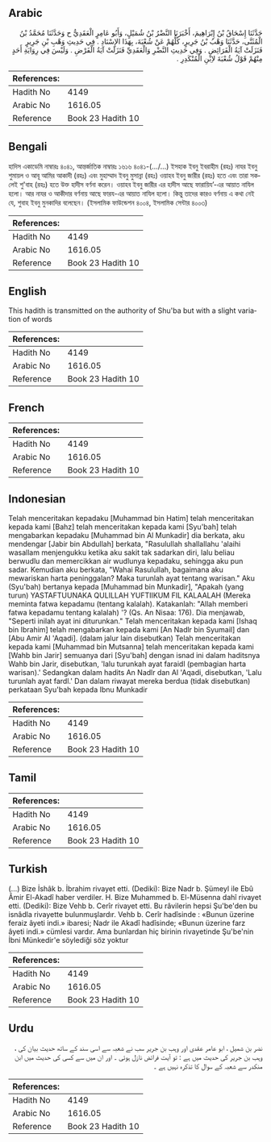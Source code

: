 ## Arabic


<div dir="rtl" lang="ar" style={{fontSize:'larger',backgroundColor:'#f8f9fa',padding:20}}>
حَدَّثَنَا إِسْحَاقُ بْنُ إِبْرَاهِيمَ، أَخْبَرَنَا النَّضْرُ بْنُ شُمَيْلٍ، وَأَبُو عَامِرٍ الْعَقَدِيُّ ح وَحَدَّثَنَا مُحَمَّدُ بْنُ الْمُثَنَّى، حَدَّثَنَا وَهْبُ بْنُ جَرِيرٍ، كُلُّهُمْ عَنْ شُعْبَةَ، بِهَذَا الإِسْنَادِ ‏.‏ فِي حَدِيثِ وَهْبِ بْنِ جَرِيرٍ فَنَزَلَتْ آيَةُ الْفَرَائِضِ ‏.‏ وَفِي حَدِيثِ النَّضْرِ وَالْعَقَدِيِّ فَنَزَلَتْ آيَةُ الْفَرْضِ ‏.‏ وَلَيْسَ فِي رِوَايَةِ أَحَدٍ مِنْهُمْ قَوْلُ شُعْبَةَ لاِبْنِ الْمُنْكَدِرِ ‏.‏
</div>
<div style={{backgroundColor:'#f8f9fa',padding:20, marginBottom: 10}}><table> <thead> <tr> <th>References:</th> <th></th> </tr> </thead> <tbody><tr><td>Hadith No</td><td>4149</td></tr><tr><td>Arabic No</td><td>1616.05</td></tr><tr><td>Reference</td><td>Book 23 Hadith 10</td></tr></tbody></table></div>

## Bengali


<div dir="ltr" lang="bn" style={{fontSize:'larger',backgroundColor:'#f8f9fa',padding:20}}>
হাদিস একাডেমি নাম্বারঃ ৪০৪১, আন্তর্জাতিক নাম্বারঃ ১৬১৬ ৪০৪১-(.../...) ইসহাক ইবনু ইবরাহীম (রহঃ) নাযর ইবনু শুমায়ল ও আবূ আমির আকাদী (রহঃ) এবং মুহাম্মাদ ইবনু মুসান্না (রহঃ) ওয়াহব ইবনু জারীর (রহঃ) হতে এবং তারা সকলেই শু'বাহ (রহঃ) হতে উক্ত হাদীস বর্ণনা করেন। ওয়াহব ইবনু জারীর এর হাদীস আছে ফারায়িয’-এর আয়াত নাযিল হলো। আর নাযর ও আকীদার বর্ণনায় আছে ফারয-এর আয়াত নাযিল হলো। কিন্তু তাদের কারও বর্ণনায় এ কথা নেই যে, শুবাহ ইবনু মুনকাদির বলেছেন। (ইসলামিক ফাউন্ডেশন ৪০০৪, ইসলামিক সেন্টার ৪০০৩)
</div>
<div style={{backgroundColor:'#f8f9fa',padding:20, marginBottom: 10}}><table> <thead> <tr> <th>References:</th> <th></th> </tr> </thead> <tbody><tr><td>Hadith No</td><td>4149</td></tr><tr><td>Arabic No</td><td>1616.05</td></tr><tr><td>Reference</td><td>Book 23 Hadith 10</td></tr></tbody></table></div>

## English


<div dir="ltr" lang="en" style={{fontSize:'larger',backgroundColor:'#f8f9fa',padding:20}}>
This hadith is transmitted on the authority of Shu'ba but with a slight variation of words
</div>
<div style={{backgroundColor:'#f8f9fa',padding:20, marginBottom: 10}}><table> <thead> <tr> <th>References:</th> <th></th> </tr> </thead> <tbody><tr><td>Hadith No</td><td>4149</td></tr><tr><td>Arabic No</td><td>1616.05</td></tr><tr><td>Reference</td><td>Book 23 Hadith 10</td></tr></tbody></table></div>

## French


<div dir="ltr" lang="fr" style={{fontSize:'larger',backgroundColor:'#f8f9fa',padding:20}}>

</div>
<div style={{backgroundColor:'#f8f9fa',padding:20, marginBottom: 10}}><table> <thead> <tr> <th>References:</th> <th></th> </tr> </thead> <tbody><tr><td>Hadith No</td><td>4149</td></tr><tr><td>Arabic No</td><td>1616.05</td></tr><tr><td>Reference</td><td>Book 23 Hadith 10</td></tr></tbody></table></div>

## Indonesian


<div dir="ltr" lang="id" style={{fontSize:'larger',backgroundColor:'#f8f9fa',padding:20}}>
Telah menceritakan kepadaku [Muhammad bin Hatim] telah menceritakan kepada kami [Bahz] telah menceritakan kepada kami [Syu'bah] telah mengabarkan kepadaku [Muhammad bin Al Munkadir] dia berkata, aku mendengar [Jabir bin Abdullah] berkata, "Rasulullah shallallahu 'alaihi wasallam menjengukku ketika aku sakit tak sadarkan diri, lalu beliau berwudlu dan memercikkan air wudlunya kepadaku, sehingga aku pun sadar. Kemudian aku berkata, "Wahai Rasulullah, bagaimana aku mewariskan harta peninggalan? Maka turunlah ayat tentang warisan." Aku (Syu'bah) bertanya kepada [Muhammad bin Munkadir], "Apakah (yang turun) YASTAFTUUNAKA QULILLAH YUFTIIKUM FIL KALAALAH (Mereka meminta fatwa kepadamu (tentang kalalah). Katakanlah: "Allah memberi fatwa kepadamu tentang kalalah) '? (Qs. An Nisaa: 176). Dia menjawab, "Seperti inilah ayat ini diturunkan." Telah menceritakan kepada kami [Ishaq bin Ibrahim] telah mengabarkan kepada kami [An Nadlr bin Syumail] dan [Abu Amir Al 'Aqadi]. (dalam jalur lain disebutkan) Telah menceritakan kepada kami [Muhammad bin Mutsanna] telah menceritakan kepada kami [Wahb bin Jarir] semuanya dari [Syu'bah] dengan isnad ini dalam haditsnya Wahb bin Jarir, disebutkan, 'lalu turunkah ayat faraidl (pembagian harta warisan).' Sedangkan dalam hadits An Nadlr dan Al 'Aqadi, disebutkan, 'Lalu turunlah ayat fardl.' Dan dalam riwayat mereka berdua (tidak disebutkan) perkataan Syu'bah kepada Ibnu Munkadir
</div>
<div style={{backgroundColor:'#f8f9fa',padding:20, marginBottom: 10}}><table> <thead> <tr> <th>References:</th> <th></th> </tr> </thead> <tbody><tr><td>Hadith No</td><td>4149</td></tr><tr><td>Arabic No</td><td>1616.05</td></tr><tr><td>Reference</td><td>Book 23 Hadith 10</td></tr></tbody></table></div>

## Tamil


<div dir="ltr" lang="ta" style={{fontSize:'larger',backgroundColor:'#f8f9fa',padding:20}}>

</div>
<div style={{backgroundColor:'#f8f9fa',padding:20, marginBottom: 10}}><table> <thead> <tr> <th>References:</th> <th></th> </tr> </thead> <tbody><tr><td>Hadith No</td><td>4149</td></tr><tr><td>Arabic No</td><td>1616.05</td></tr><tr><td>Reference</td><td>Book 23 Hadith 10</td></tr></tbody></table></div>

## Turkish


<div dir="ltr" lang="tr" style={{fontSize:'larger',backgroundColor:'#f8f9fa',padding:20}}>
(…) Bize İshâk b. İbrahim rivayet etti. (Dediki): Bize Nadr b. Şümeyl ile Ebû Âmir El-Akadî haber verdiler. H. Bize Muhammed b. El-Müsenna dahî rivayet etti. (Dediki): Bize Vehb b. Cerîr rivayet etti. Bu râvilerin hepsi Şu'be'den bu isnâdla rivayette bulunmuşlardır. Vehb b. Cerîr hadîsinde : «Bunun üzerine feraiz âyeti indi.» ibaresi; Nadr ile Akadî hadîsinde; «Bunun üzerine farz âyeti indi.» cümlesi vardır. Ama bunlardan hiç birinin rivayetinde Şu'be'nin İbni Münkedir'e söylediği söz yoktur
</div>
<div style={{backgroundColor:'#f8f9fa',padding:20, marginBottom: 10}}><table> <thead> <tr> <th>References:</th> <th></th> </tr> </thead> <tbody><tr><td>Hadith No</td><td>4149</td></tr><tr><td>Arabic No</td><td>1616.05</td></tr><tr><td>Reference</td><td>Book 23 Hadith 10</td></tr></tbody></table></div>

## Urdu


<div dir="rtl" lang="ur" style={{fontSize:'larger',backgroundColor:'#f8f9fa',padding:20}}>
نضر بن شمیل ، ابو عامر عقدی اور وہب بن جریر سب نے شعبہ سے اسی سند کے ساتھ حدیث بیان کی ، وہب بن جریر کی حدیث میں ہے : تو آیت فرائض نازل ہوئی ۔ اور ان میں سے کسی کی حدیث میں ابن منکدر سے شعبہ کے سوال کا تذکرہ نہیں ہے ۔
</div>
<div style={{backgroundColor:'#f8f9fa',padding:20, marginBottom: 10}}><table> <thead> <tr> <th>References:</th> <th></th> </tr> </thead> <tbody><tr><td>Hadith No</td><td>4149</td></tr><tr><td>Arabic No</td><td>1616.05</td></tr><tr><td>Reference</td><td>Book 23 Hadith 10</td></tr></tbody></table></div>
